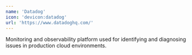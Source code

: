 ```yaml
---
name: 'Datadog'
icon: 'devicon:datadog'
url: 'https://www.datadoghq.com/'
---
```


Monitoring and observability platform used for identifying and diagnosing issues in production cloud environments.
